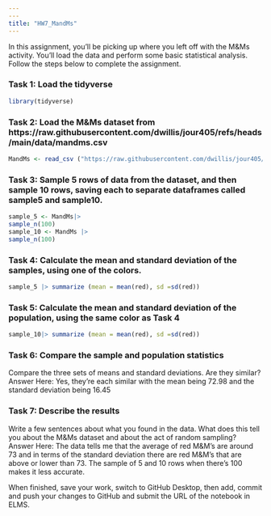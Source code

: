 ```yaml
---
---
title: "HW7_MandMs"
---
```


In this assignment, you'll be picking up where you left off with the M&Ms activity. You'll load the data and perform some basic statistical analysis. Follow the steps below to complete the assignment.

### Task 1: Load the tidyverse
```r
library(tidyverse)
```


### Task 2: Load the M&Ms dataset from https://raw.githubusercontent.com/dwillis/jour405/refs/heads/main/data/mandms.csv
```r
MandMs <- read_csv ("https://raw.githubusercontent.com/dwillis/jour405/refs/heads/main/data/mandms.csv")
```


### Task 3: Sample 5 rows of data from the dataset, and then sample 10 rows, saving each to separate dataframes called sample5 and sample10.
```r
sample_5 <- MandMs|>
sample_n(100) 
sample_10 <- MandMs |> 
sample_n(100)
```

### Task 4: Calculate the mean and standard deviation of the samples, using one of the colors.
```r
sample_5 |> summarize (mean = mean(red), sd =sd(red)) 

```



### Task 5: Calculate the mean and standard deviation of the population, using the same color as Task 4
```r
sample_10|> summarize (mean = mean(red), sd =sd(red)) 
```


### Task 6: Compare the sample and population statistics

Compare the three sets of means and standard deviations. Are they similar?
Answer Here: Yes, they're each similar with the mean being 72.98 and the standard deviation being 16.45

### Task 7: Describe the results

Write a few sentences about what you found in the data. What does this tell you about the M&Ms dataset and about the act of random sampling?
Answer Here: The data tells me that the average of red M&M's are around 73 and in terms of the standard deviation there are red M&M's that are above or lower than 73. The sample of 5 and 10 rows when there's 100 makes it less accurate. 


When finished, save your work, switch to GitHub Desktop, then add, commit and push your changes to GitHub and submit the URL of the notebook in ELMS.
